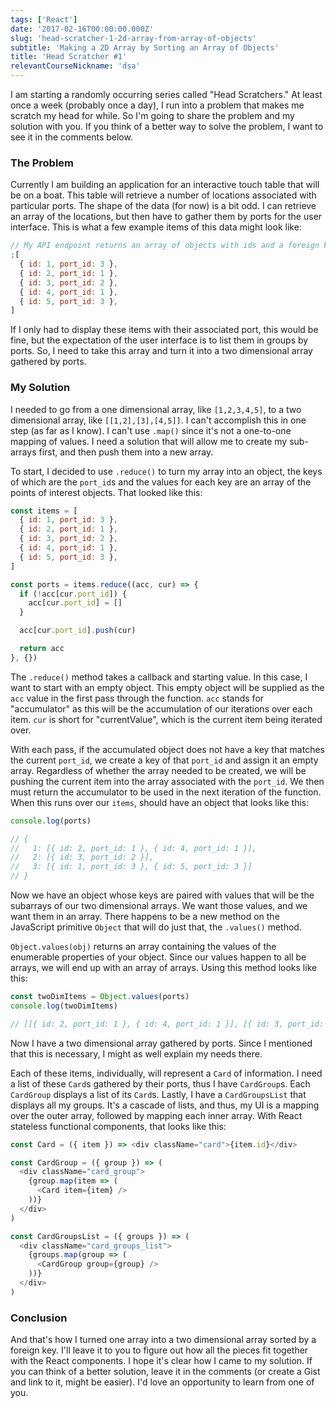 ```yaml
---
tags: ['React']
date: '2017-02-16T00:00:00.000Z'
slug: 'head-scratcher-1-2d-array-from-array-of-objects'
subtitle: 'Making a 2D Array by Sorting an Array of Objects'
title: 'Head Scratcher #1'
relevantCourseNickname: 'dsa'
---
```


I am starting a randomly occurring series called "Head Scratchers." At least once a week (probably once a day), I run into a problem that makes me scratch my head for while. So I'm going to share the problem and my solution with you. If you think of a better way to solve the problem, I want to see it in the comments below.

### The Problem

Currently I am building an application for an interactive touch table that will be on a boat. This table will retrieve a number of locations associated with particular ports. The shape of the data (for now) is a bit odd. I can retrieve an array of the locations, but then have to gather them by ports for the user interface. This is what a few example items of this data might look like:

```javascript
// My API endpoint returns an array of objects with ids and a foreign key to a port
;[
  { id: 1, port_id: 3 },
  { id: 2, port_id: 1 },
  { id: 3, port_id: 2 },
  { id: 4, port_id: 1 },
  { id: 5, port_id: 3 },
]
```

If I only had to display these items with their associated port, this would be fine, but the expectation of the user interface is to list them in groups by ports. So, I need to take this array and turn it into a two dimensional array gathered by ports.

### My Solution

I needed to go from a one dimensional array, like `[1,2,3,4,5]`, to a two dimensional array, like `[[1,2],[3],[4,5]]`. I can't accomplish this in one step (as far as I know). I can't use `.map()` since it's not a one-to-one mapping of values. I need a solution that will allow me to create my sub-arrays first, and then push them into a new array.

To start, I decided to use `.reduce()` to turn my array into an object, the keys of which are the `port_id`s and the values for each key are an array of the points of interest objects. That looked like this:

```javascript
const items = [
  { id: 1, port_id: 3 },
  { id: 2, port_id: 1 },
  { id: 3, port_id: 2 },
  { id: 4, port_id: 1 },
  { id: 5, port_id: 3 },
]

const ports = items.reduce((acc, cur) => {
  if (!acc[cur.port_id]) {
    acc[cur.port_id] = []
  }

  acc[cur.port_id].push(cur)

  return acc
}, {})
```

The `.reduce()` method takes a callback and starting value. In this case, I want to start with an empty object. This empty object will be supplied as the `acc` value in the first pass through the function. `acc` stands for "accumulator" as this will be the accumulation of our iterations over each item. `cur` is short for "currentValue", which is the current item being iterated over.

With each pass, if the accumulated object does not have a key that matches the current `port_id`, we create a key of that `port_id` and assign it an empty array. Regardless of whether the array needed to be created, we will be pushing the current item into the array associated with the `port_id`. We then must return the accumulator to be used in the next iteration of the function. When this runs over our `items`, should have an object that looks like this:

```javascript
console.log(ports)

// {
//   1: [{ id: 2, port_id: 1 }, { id: 4, port_id: 1 }],
//   2: [{ id: 3, port_id: 2 }],
//   3: [{ id: 1, port_id: 3 }, { id: 5, port_id: 3 }]
// }
```

Now we have an object whose keys are paired with values that will be the subarrays of our two dimensional arrays. We want those values, and we want them in an array. There happens to be a new method on the JavaScript primitive `Object` that will do just that, the `.values()` method.

`Object.values(obj)` returns an array containing the values of the enumerable properties of your object. Since our values happen to all be arrays, we will end up with an array of arrays. Using this method looks like this:

```javascript
const twoDimItems = Object.values(ports)
console.log(twoDimItems)

// [[{ id: 2, port_id: 1 }, { id: 4, port_id: 1 }], [{ id: 3, port_id: 2 }], [{ id: 1, port_id: 3 }, { id: 5, port_id: 3 }]]
```

Now I have a two dimensional array gathered by ports. Since I mentioned that this is necessary, I might as well explain my needs there.

Each of these items, individually, will represent a `Card` of information. I need a list of these `Card`s gathered by their ports, thus I have `CardGroup`s. Each `CardGroup` displays a list of its `Card`s. Lastly, I have a `CardGroupsList` that displays all my groups. It's a cascade of lists, and thus, my UI is a mapping over the outer array, followed by mapping each inner array. With React stateless functional components, that looks like this:

```javascript
const Card = ({ item }) => <div className="card">{item.id}</div>

const CardGroup = ({ group }) => (
  <div className="card_group">
    {group.map(item => (
      <Card item={item} />
    ))}
  </div>
)

const CardGroupsList = ({ groups }) => (
  <div className="card_groups_list">
    {groups.map(group => (
      <CardGroup group={group} />
    ))}
  </div>
)
```

### Conclusion

And that's how I turned one array into a two dimensional array sorted by a foreign key. I'll leave it to you to figure out how all the pieces fit together with the React components. I hope it's clear how I came to my solution. If you can think of a better solution, leave it in the comments (or create a Gist and link to it, might be easier). I'd love an opportunity to learn from one of you.
